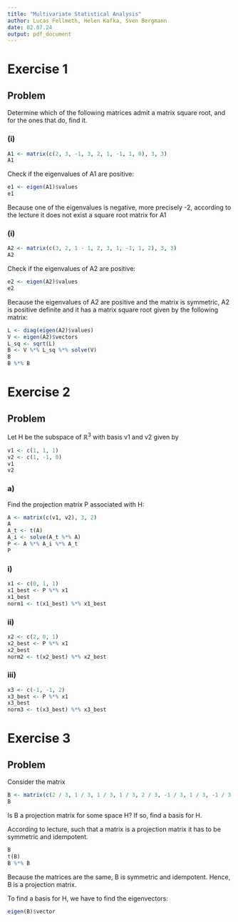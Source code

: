 ```yaml
---
title: "Multivariate Statistical Analysis"
author: Lucas Fellmeth, Helen Kafka, Sven Bergmann
date: 02.07.24
output: pdf_document
---
```

# Exercise 1
## Problem
Determine which of the following matrices admit a matrix square root, and for the ones that do, find it.

### (i)
```r
A1 <- matrix(c(2, 3, -1, 3, 2, 1, -1, 1, 0), 3, 3)
A1
```
Check if the eigenvalues of A1 are positive:

```r
e1 <- eigen(A1)$values
e1
```
Because one of the eigenvalues is negative, more precisely -2, according to the lecture it does not exist a square root matrix for A1

### (i)
```r
A2 <- matrix(c(3, 2, 1 - 1, 2, 3, 1, -1, 1, 2), 3, 3)
A2
```
Check if the eigenvalues of A2 are positive:
```r
e2 <- eigen(A2)$values
e2
```
Because the eigenvalues of A2 are positive and the matrix is symmetric, A2 is positive definite and it has a matrix square root given by the following matrix:

```r
L <- diag(eigen(A2)$values)
V <- eigen(A2)$vectors
L_sq <- sqrt(L)
B <- V %*% L_sq %*% solve(V)
B
B %*% B
```
# Exercise 2
## Problem
Let H be the subspace of $\mathbb{R}^3$ with basis v1 and v2 given by
```r
v1 <- c(1, 1, 1)
v2 <- c(1, -1, 0)
v1
v2
```
### a)
Find the projection matrix P associated with H:
```r
A <- matrix(c(v1, v2), 3, 2)
A
A_t <- t(A)
A_i <- solve(A_t %*% A)
P <- A %*% A_i %*% A_t
P
```
### i)

```r
x1 <- c(0, 1, 1)
x1_best <- P %*% x1
x1_best
norm1 <- t(x1_best) %*% x1_best
```


### ii)
```r
x2 <- c(2, 0, 1)
x2_best <- P %*% x1
x2_best
norm2 <- t(x2_best) %*% x2_best
```

### iii)
```r
x3 <- c(-1, -1, 2)
x3_best <- P %*% x1
x3_best
norm3 <- t(x3_best) %*% x3_best
```

# Exercise 3
## Problem
Consider the matrix
```r
B <- matrix(c(2 / 3, 1 / 3, 1 / 3, 1 / 3, 2 / 3, -1 / 3, 1 / 3, -1 / 3, 2 / 3), 3, 3)
B
```
Is B a projection matrix for some space H? If so, find a basis for H.

According to lecture, such that a matrix is a projection matrix it has to be symmetric and idempotent.
```r
B
t(B)
B %*% B
```
Because the matrices are the same, B is symmetric and idempotent. Hence, B is a projection matrix.

To find a basis for H, we have to find the eigenvectors:
```r
eigen(B)$vector
```
